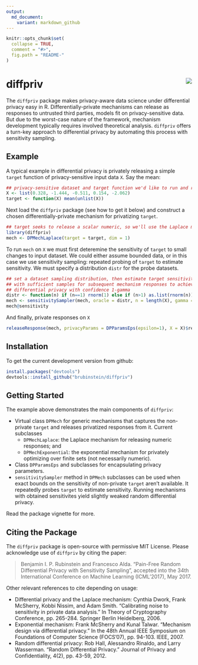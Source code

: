 ```yaml
---
output:
  md_document:
    variant: markdown_github
---
```


<!-- README.md is generated from README.Rmd. Please edit that file -->

```r
knitr::opts_chunk$set(
  collapse = TRUE,
  comment = "#>",
  fig.path = "README-"
)
```

# diffpriv <img src="man/figures/logo.png" align="right" />

The `diffpriv` package makes privacy-aware data science under differential 
privacy easy in R. Differentially-private mechanisms can release as responses 
to untrusted third parties, models fit on privacy-sensitive data. But due to 
the worst-case nature of the framework, mechanism development typically 
requires involved theoretical analysis. `diffpriv` offers a turn-key approach
to differential privacy by automating this process with sensitivity sampling.

## Example

A typical example in differential privacy is privately releasing a simple 
`target` function of privacy-sensitive input data `X`. Say the mean:

```r
## privacy-sensitive dataset and target function we'd like to run and release
X <- list(0.328, -1.444, -0.511, 0.154, -2.062)
target <- function(X) mean(unlist(X))
```

Next load the `diffpriv` package (see how to get it below) and construct a 
chosen differentially-private mechanism for privatizing `target`.

```r
## target seeks to release a scalar numeric, so we'll use the Laplace mechanism
library(diffpriv)
mech <- DPMechLaplace(target = target, dim = 1)
```

To run `mech` on `X` we must first deteremine the sensitivity of `target` to
small changes to input dataset. We could either assume bounded data, or in this
case we use sensitivity sampling: repeated probing of `target` to estimate 
sensitivity. We must specify a distribution `distr` for the probe datasets.

```r
## set a dataset sampling distribution, then estimate target sensitivity with
## with sufficient samples for subsequent mechanism responses to achieve random
## differential privacy with confidence 1-gamma
distr <- function(n) if (n==1) rnorm(1) else if (n>1) as.list(rnorm(n))
mech <- sensitivitySampler(mech, oracle = distr, n = length(X), gamma = 0.1)
mech@sensitivity
```

And finally, private responses on `X`

```r
releaseResponse(mech, privacyParams = DPParamsEps(epsilon=1), X = X)$response
```

## Installation

To get the current development version from github:

```r
install.packages("devtools")
devtools::install_github("brubinstein/diffpriv")
```

## Getting Started

The example above demonstrates the main components of `diffpriv`:

* Virtual class `DPMech` for generic mechanisms that captures the non-private
  `target` and releases privatized responses from it. Current subclasses
    + `DPMechLaplace`: the Laplace mechanism for releasing numeric responses; 
      and
    + `DPMechExponential`: the exponential mechanism for privately 
      optimizing over finite sets (not necessarily numeric).
* Class `DPParamsEps` and subclasses for encapsulating privacy parameters.
* `sensitivitySampler` method in `DPMech` subclasses can be used when exact
  bounds on the sensitivity of non-private `target` aren't available. It
  repeatedly probes `target` to estimate sensitivity. Running mechanisms with
  obtained sensitivites yield slightly weaked random differential privacy.

Read the package vignette for more.

## Citing the Package

The `diffpriv` package is open-source with permissive MIT License. Please 
acknowledge use of `diffpriv` by citing the paper:

> Benjamin I. P. Rubinstein and Francesco Alda. "Pain-Free Random Differential 
> Privacy with Sensitivity Sampling", accepted into the 34th International
> Conference on Machine Learning (ICML'2017), May 2017.

Other relevant references to cite depending on usage:

* Differential privacy and the Laplace mechanism:
  Cynthia Dwork, Frank McSherry, Kobbi Nissim, and Adam Smith. "Calibrating 
  noise to sensitivity in private data analysis." In Theory of Cryptography 
  Conference, pp. 265-284. Springer Berlin Heidelberg, 2006.
* Exponential mechanism: Frank McSherry and Kunal Talwar. "Mechanism design
  via differential privacy." In the 48th Annual IEEE Symposium on Foundations 
  of Computer Science (FOCS'07), pp. 94-103. IEEE, 2007.
* Random differential privacy: Rob Hall, Alessandro Rinaldo, and Larry 
  Wasserman. "Random Differential Privacy." Journal of Privacy and 
  Confidentiality, 4(2), pp. 43-59, 2012. 
